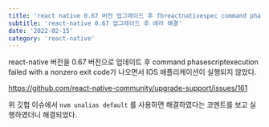 ```yaml
---
title: 'react native 0.67 버전 업그레이드 후 fbreactnativespec command phasescriptexecution failed with a nonzero exit code 에러'
subtitle: 'react-native 0.67 업그레이드 후 에러 해결'
date: '2022-02-15'
category: 'react-native'
---
```


react-native 버전을 0.67 버전으로 업데이트 후 command phasescriptexecution failed with a nonzero exit code가 나오면서 IOS 애플리케이션이 실행되지 않았다.

https://github.com/react-native-community/upgrade-support/issues/161

위 깃헙 이슈에서 `nvm unalias default` 를 사용하면 해결하였다는 코멘트를 보고 실행하였더니 해결되었다.

